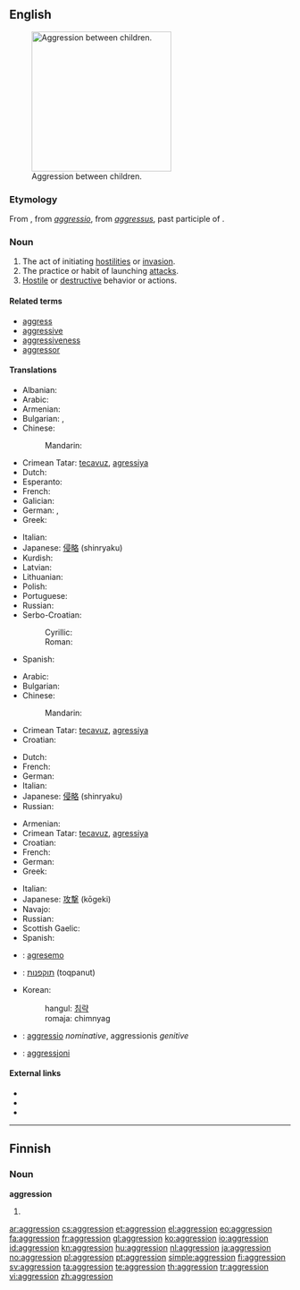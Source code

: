 {{also|Aggression}}
==English==
[[File:Bullying Irfe.jpg|thumb|250px|upright|Aggression between children.]]

===Etymology===
From {{etyl|fr}} {{term|aggression|lang=fr}}, from {{etyl|la}} ''[[aggressio]]'', from ''[[aggressus]]'', past participle of {{term|aggredior||to approach, address, attack}}.

===Noun===
{{en-noun}}

# The act of initiating [[hostility|hostilities]] or [[invasion]].
# The practice or habit of launching [[attack]]s.
# [[hostile|Hostile]] or [[destructive]] behavior or actions.

====Related terms====
* [[aggress]]
* [[aggressive]]
* [[aggressiveness]]
* [[aggressor]]

====Translations====
{{trans-top|The act of initiating hostilities or invasion}}
* Albanian: {{t|sq|agresion|m|xs=Albanian}}
* Arabic: {{t|ar|عدوان|m|tr=`idwaan}}
* Armenian: {{t-|hy|ագրեսիա|tr=agresia}}
* Bulgarian: {{t+|bg|агресия}},  {{t+|bg|нападение}}
* Chinese:
*: Mandarin: {{t-|cmn|侵略|tr=qīnlüè|sc=Hani}}
* Crimean Tatar: [[tecavuz]], [[agressiya]]
* Dutch: {{t+|nl|agressie}}
* Esperanto: {{t-|eo|agreso|xs=Esperanto}}
* French: {{t+|fr|aggression|f}}
* Galician: {{t-|gl|agresión|f|xs=Galician}}
* German: {{t+|de|Aggression|f}}, {{t+|de|Angriff|m}}
* Greek: {{t+|el|επιθετικότητα|f|tr=epithetikótita}}
{{trans-mid}}
* Italian: {{t+|it|aggressione}}
* Japanese: [[侵略]] (shinryaku)
* Kurdish: {{ku-Arab|[[ده‌س درێژی]]}}
* Latvian: {{t-|lv|agresija|f|xs=Latvian}}
* Lithuanian: {{t-|lt|agresija|f|alt=agrèsija|xs=Lithuanian}}
* Polish: {{t|pl|agresja|f}}
* Portuguese: {{t|pt|agressão|f}}
* Russian: {{t+|ru|агрессия|f|tr=agréssija}}
* Serbo-Croatian:
*: Cyrillic: {{t|sh|агресија|f|alt=агрѐсија|sc=Cyrl|xs=Serbo-Croatian}}
*: Roman: {{t|sh|agresija|f|alt=agrèsija|xs=Serbo-Croatian}}
* Spanish: {{t-|es|agresión|f}}
{{trans-bottom}}

{{trans-top|The practice or habit of launching attacks}}
* Arabic: {{t|ar|عدوان|m|tr=`idwaan}}
* Bulgarian: {{t+|bg|агресивност}}
* Chinese:
*: Mandarin: {{t-|cmn|侵略|tr=qīnlüè|sc=Hani}}
* Crimean Tatar: [[tecavuz]], [[agressiya]]
* Croatian: {{t-|hr|agresija|f}}
{{trans-mid}}
* Dutch: {{t+|nl|agressie}}
* French: {{t+|fr|aggression|f}}
* German: {{t+|de|Aggression|f}}
* Italian: {{t+|it|aggressione}}
* Japanese: [[侵略]] (shinryaku)
* Russian: {{t+|ru|агрессия|f|tr=agréssija}}
{{trans-bottom}}

{{trans-top|Hostile or destructive behavior or actions}}
* Armenian: {{t-|hy|ագրեսիա|tr=agresia}}
* Crimean Tatar: [[tecavuz]], [[agressiya]]
* Croatian: {{t-|hr|agresija|f}}
* French: {{t+|fr|aggression|f}}
* German: {{t+|de|Aggression|f}}
* Greek: {{t+|el|επιθετικότητα|f|tr=epithetikótita}}
{{trans-mid}}
* Italian: {{t+|it|aggressione}}
* Japanese: [[攻撃]] (kōgeki)
* Navajo: {{tø|nv|hashké nídzin}}
* Russian: {{t+|ru|агрессия|tr=agréssija}}
* Scottish Gaelic: {{t-|gd|miann còmhraig|m|f|xs=Scottish Gaelic}}
* Spanish: {{t|es|agresión|f}}
{{trans-bottom}}

{{checktrans-top}}
* {{ttbc|eo}}: [[agresemo]]
* {{ttbc|he}}: [[תוקפנות]] (toqpanut)
{{trans-mid}}
* Korean:
*: hangul: [[침략]]
*: romaja: chimnyag
* {{ttbc|la}}: [[aggressio]] ''nominative'', aggressionis ''genitive''
* {{ttbc|mt}}: [[aggressjoni]]
{{trans-bottom}}

====External links====
* {{pedia}}
* {{R:Webster 1913}}
* {{R:Century 1911}}

----

==Finnish==

===Noun===
'''aggression'''

# {{fi-form of|type=noun|case=genitive|pl=singular|[[aggressio]]}}

[[ar:aggression]]
[[cs:aggression]]
[[et:aggression]]
[[el:aggression]]
[[eo:aggression]]
[[fa:aggression]]
[[fr:aggression]]
[[gl:aggression]]
[[ko:aggression]]
[[io:aggression]]
[[id:aggression]]
[[kn:aggression]]
[[hu:aggression]]
[[nl:aggression]]
[[ja:aggression]]
[[no:aggression]]
[[pl:aggression]]
[[pt:aggression]]
[[simple:aggression]]
[[fi:aggression]]
[[sv:aggression]]
[[ta:aggression]]
[[te:aggression]]
[[th:aggression]]
[[tr:aggression]]
[[vi:aggression]]
[[zh:aggression]]